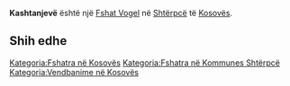 {{Fshat në Kosovës
 | Emri                = Kashtanjevë
| sqi_N_name = Kashtanjevë
| sqi_N_FULL_NAME_RO = Kashtanjevë
| sqi_N_FULL_NAME_ND_RO = Kashtanjeve
| sqi_N_SORT_NAME_RG = KASHTANJEVE
| sqi_N_FULL_NAME_RG = Kashtanjevë
| sqi_N_FULL_NAME_ND_RG = Kashtanjeve
| sqi_V_name = Koshtanjevë
| sqi_V_FULL_NAME_RO = Koshtanjevë Koshtanjeve
| sqi_V_FULL_NAME_ND_RO = Koshtanjeve Koshtanjeve
| sqi_V_SORT_NAME_RG = KOSHTANJEVE KOSHTANJEVE
| sqi_V_FULL_NAME_RG = Koshtanjevë Koshtanjeve
| sqi_V_FULL_NAME_ND_RG = Koshtanjeve Koshtanjeve
| srp_N_name = Koštanjevo
| srp_N_FULL_NAME_RO = Koštanjevo
| srp_N_FULL_NAME_ND_RO = Kostanjevo
| srp_N_SORT_NAME_RG = KOSTANJEVO
| srp_N_FULL_NAME_RG = Koštanjevo
| srp_N_FULL_NAME_ND_RG = Kostanjevo
| srp_NS_name = Коштањево
| srp_NS_FULL_NAME_RO = Коштањево
| srp_NS_FULL_NAME_ND_RO = Коштањево
| srp_NS_SORT_NAME_RG = КОШТАЊЕВО
| srp_NS_FULL_NAME_RG = Коштањево
| srp_NS_FULL_NAME_ND_RG = Коштањево

 | Emri (Rasa dhanore) = 
 | Figura              = 
 | Shteti              = Kosovo
 | Komuna              = Shtërpcë
 | Kodi postar         = 
 | Sipërfaqja          = 

 | Popullsia           = 

 | Regj. i popullsisë  = 
 | Dend. e popullsisë  = 
 | Faqja zyrtare       = 
 <!--- Koordinatat ----> 
 | Gjerësia            = 42.295556
 | Gjatësia            = 21.072778
 | Lartësia            = 
}}
'''Kashtanjevë''' është një [[Fshat Vogel]] në [[Shtërpcë]] të [[Kosovës]].

<!-- == Gjeografia == -->
<!-- == Historia == -->
<!-- == Demografia == -->
== Shih edhe ==
{{Komuna Shtërpcë}}
{{Kosovo-Administrata-Cung}}

[[Kategoria:Fshatra në Kosovës]]
[[Kategoria:Fshatra në Kommunes Shtërpcë]]
[[Kategoria:Vendbanime në Kosovës]]